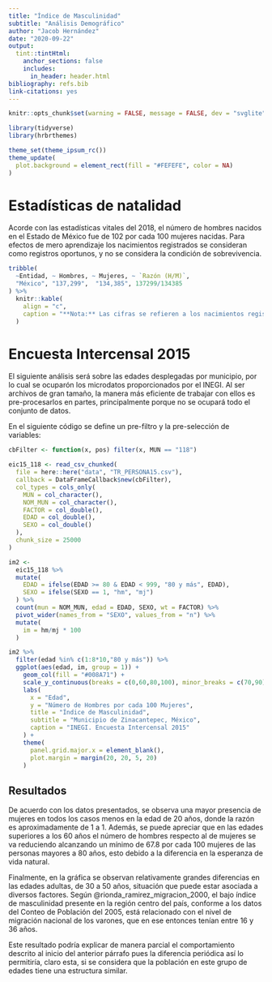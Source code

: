 ```yaml
---
title: "Índice de Masculinidad"
subtitle: "Análisis Demográfico"
author: "Jacob Hernández"
date: "2020-09-22"
output: 
  tint::tintHtml:
    anchor_sections: false
    includes:
      in_header: header.html
bibliography: refs.bib
link-citations: yes
---
```


```r
knitr::opts_chunk$set(warning = FALSE, message = FALSE, dev = "svglite")

library(tidyverse)
library(hrbrthemes)

theme_set(theme_ipsum_rc())
theme_update(
  plot.background = element_rect(fill = "#FEFEFE", color = NA)
)
```

# Estadísticas de natalidad

Acorde con las estadísticas vitales del 2018, el número de hombres nacidos en el Estado de México fue de 102 por 
cada 100 mujeres nacidas. Para efectos de mero aprendizaje los nacimientos registrados se consideran como registros
oportunos, y no se considera la condición de sobrevivencia.

```r
tribble(
  ~Entidad, ~ Hombres, ~ Mujeres, ~ `Razón (H/M)`,
  "México", "137,299",	"134,385", 137299/134385
) %>% 
  knitr::kable(
    align = "c",
    caption = "**Nota:** Las cifras se refieren a los nacimientos registrados por entidad federativa de residencia habitual de la madre."
  )
```

# Encuesta Intercensal 2015

El siguiente análisis será sobre las edades desplegadas por municipio, por lo cual se ocuparón los microdatos 
proporcionados por el INEGI. Al ser archivos de gran tamaño, la manera más eficiente de trabajar con ellos es 
pre-procesarlos en partes, principalmente porque no se ocupará todo el conjunto de datos. 

En el siguiente código se define un pre-filtro y la pre-selección de variables:

```r
cbFilter <- function(x, pos) filter(x, MUN == "118")

eic15_118 <- read_csv_chunked(
  file = here::here("data", "TR_PERSONA15.csv"), 
  callback = DataFrameCallback$new(cbFilter),
  col_types = cols_only(
    MUN = col_character(), 
    NOM_MUN = col_character(), 
    FACTOR = col_double(), 
    EDAD = col_double(), 
    SEXO = col_double()
  ),
  chunk_size = 25000
)

im2 <- 
  eic15_118 %>% 
  mutate(
    EDAD = ifelse(EDAD >= 80 & EDAD < 999, "80 y más", EDAD),
    SEXO = ifelse(SEXO == 1, "hm", "mj")
  ) %>% 
  count(mun = NOM_MUN, edad = EDAD, SEXO, wt = FACTOR) %>% 
  pivot_wider(names_from = "SEXO", values_from = "n") %>% 
  mutate(
    im = hm/mj * 100
  )
```

```r
im2 %>% 
  filter(edad %in% c(1:8*10,"80 y más")) %>%
  ggplot(aes(edad, im, group = 1)) +
    geom_col(fill = "#008A71") +
    scale_y_continuous(breaks = c(0,60,80,100), minor_breaks = c(70,90)) +
    labs(
      x = "Edad",
      y = "Número de Hombres por cada 100 Mujeres",
      title = "Índice de Masculinidad",
      subtitle = "Municipio de Zinacantepec, México",
      caption = "INEGI. Encuesta Intercensal 2015"
    ) +
    theme(
      panel.grid.major.x = element_blank(),
      plot.margin = margin(20, 20, 5, 20)
    )
```

## Resultados

De acuerdo con los datos presentados, se observa una mayor presencia de mujeres en todos los casos menos en 
la edad de 20 años, donde la razón es aproximadamente de 1 a 1. Además, se puede apreciar que en las edades 
superiores a los 60 años el número de hombres respecto al de mujeres se va reduciendo alcanzando un mínimo 
de 67.8 por cada 100 mujeres de las personas mayores a 80 años, esto debido a la diferencia en la esperanza 
de vida natural.

Finalmente, en la gráfica se observan relativamente grandes diferencias en las edades adultas, de 30 a 50 años, 
situación que puede estar asociada a diversos factores. Según @rionda_ramirez_migracion_2000, el bajo índice de 
masculinidad presente en la región centro del país, conforme a los datos del Conteo de Población del 2005, está 
relacionado con el nivel de migración nacional de los varones, que en ese entonces tenían entre 16 y 36 años.

Este resultado podría explicar de manera parcial el comportamiento descrito al inicio del anterior párrafo pues 
la diferencia periódica así lo permitiría, claro esta, si se considera que la población en este grupo de edades 
tiene una estructura similar.
